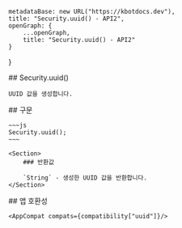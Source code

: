 
    metadataBase: new URL("https://kbotdocs.dev"),
    title: "Security.uuid() - API2",
    openGraph: {
        ...openGraph,
        title: "Security.uuid() - API2"
    }
}

<Section>
    ## Security.uuid()

    UUID 값을 생성합니다.
</Section>
<Section>
    ## 구문

    ~~~js
    Security.uuid();
    ~~~

    <Section>
        ### 반환값

        `String` - 생성한 UUID 값을 반환합니다.
    </Section>
</Section>
<Section>
    ## 앱 호환성

    <AppCompat compats={compatibility["uuid"]}/>
</Section>